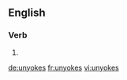 
==English==

===Verb===
{{head|en|verb form}}

# {{en-third-person singular of|unyoke}}

[[de:unyokes]]
[[fr:unyokes]]
[[vi:unyokes]]